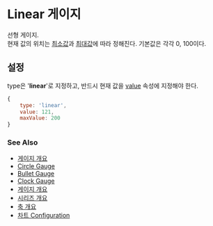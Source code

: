 # Linear 게이지

선형 게이지.<br/>
현재 값의 위치는 [최소값](/config/config/gauge/bullet#minvalue)과 [최대값](/config/config/gauge/bullet#maxvalue)에 따라 정해진다. 
기본값은 각각 0, 100이다.<br/>

## 설정

type은 '**linear**'로 지정하고, 반드시 현재 값을 [value](/config/config/gauge/linear#value) 속성에 지정해야 한다.

```js
{
    type: 'linear',
    value: 121,
    maxValue: 200
}
```

### See Also

- [게이지 개요](/guide/gauges)
- [Circle Gauge](/guide/gauges/gauge-circle)
- [Bullet Gauge](/guide/gauges/gauge-bullet)
- [Clock Gauge](/guide/gauges/gauge-clock)
- [게이지 개요](/guide/gauges)
- [시리즈 개요](/guide/series)
- [축 개요](/guide/axes)
- [차트 Configuration](/config)
